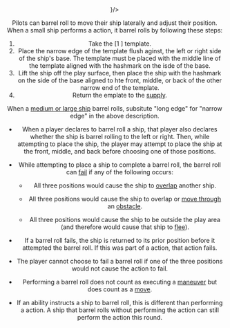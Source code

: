 <Header title="barrel roll" version="1.4.4" icon={<BarrelRoll/>}/>

Pilots can barrel roll to move their ship laterally and adjust their position. When a small ship performs <BarrelRoll/> a action, it barrel rolls by following these steps:

1. Take the [1 <i class="font-straight"></i>] template.
2. Place the narrow edge of the template flush aginst, the left or right side of the ship's base. The template must be placed with the middle line of the template aligned with the hashmark on the isde of the base.
3. Lift the ship off the play surface, then place the ship with the hashmark on the side of the base aligned to hte front, middle, or back of the other narrow end of the template.
4. Return the emplate to the [supply](/article/89).

<ImgCenter src="/images/tie_barrel_roll.webp" alt="Barrel Roll"/>
<TextCenter text="A TIE fighter barrel rolls to the right and slightly forward, slightly backward, or straight across."/>

When a [medium or large ship](/article/9) barrel rolls, subsitute "long edge" for "narrow edge" in the above description.

<ImgCenter src="/images/punisher_barrel_roll.webp" alt="Barrel Roll"/>
<TextCenter text="A TIE Pusisher barrel rolls to the right."/>

* When a player declares to barrel roll a ship, that player also declares
    whether the ship is barrel rolling to the left or right. Then, while
    attempting to place the ship, the player may attempt to place the ship at
    the front, middle, and back before choosing one of those positions.

* While attempting to place a ship to complete a barrel roll, the barrel roll
    can [fail](/article/Fail) if any of the following occurs:

    + All three positions would cause the ship to [overlap](/article/Overlap) another ship.

    + All three positions would cause the ship to overlap or [move through](/article/0) an [obstacle](/article/Obstacle).

    + All three positions would cause the ship to be outside the play area (and therefore would cause that ship to [flee](/article/Flee)).

* If a barrel roll fails, the ship is returned to its prior position before it
    attempted the barrel roll. If this was part of a <BarrelRoll/> action, that action fails.

* The player cannot choose to fail a barrel roll if one of the three positions
    would not cause the action to fail.

* Performing a barrel roll does not count as executing a [maneuver](/article/Maneuver) but does
    count as a [move](/article/Move).
    
* If an ability instructs a ship to barrel roll, this is different than performing
    a <BarrelRoll/> action. A ship that barrel rolls without performing the action can
    still perform the <BarrelRoll/> action this round.